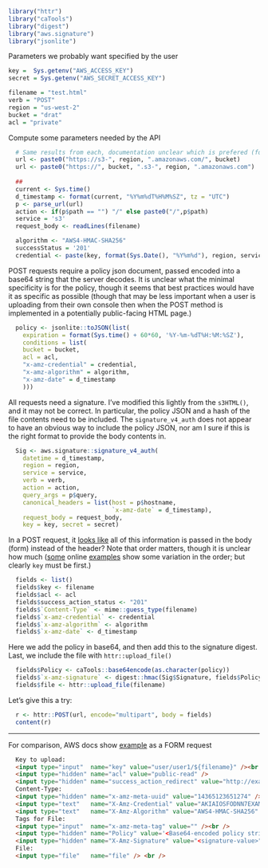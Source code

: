 ```r
library("httr")
library("caTools")
library("digest")
library("aws.signature")
library("jsonlite")
```



Parameters we probably want specified by the user

```r
key =  Sys.getenv("AWS_ACCESS_KEY")
secret = Sys.getenv("AWS_SECRET_ACCESS_KEY")

filename = "test.html"
verb = "POST"
region = "us-west-2"
bucket = "drat"
acl = "private"
```

Compute some parameters needed by the API

```r
  # Same results from each, documentation unclear which is prefered (for non-default (east-us-1) region)
  url <- paste0("https://s3-", region, ".amazonaws.com/", bucket)
  url <- paste0("https://", bucket, ".s3-", region, ".amazonaws.com")
  
  ## 
  current <- Sys.time()
  d_timestamp <- format(current, "%Y%m%dT%H%M%SZ", tz = "UTC")
  p <- parse_url(url)
  action <- if(p$path == "") "/" else paste0("/",p$path)
  service = 's3'
  request_body <- readLines(filename)

  algorithm <- "AWS4-HMAC-SHA256"
  successStatus = '201'
  credential <- paste(key, format(Sys.Date(), "%Y%m%d"), region, service, 'aws4_request', sep="/")
```

POST requests require a policy json document, passed encoded into a base64 string that the server decodes.  It is unclear what the minimal specificity is for the policy, though it seems that best practices would have it as specific as possible (though that may be less important when a user is uploading from their own console then when the POST method is implemented in a potentially public-facing HTML page.)

  
```r
  policy <- jsonlite::toJSON(list(
    expiration = format(Sys.time() + 60*60, '%Y-%m-%dT%H:%M:%SZ'),
    conditions = list(
    bucket = bucket,
    acl = acl,
    "x-amz-credential" = credential,
    "x-amz-algorithm" = algorithm,
    "x-amz-date" = d_timestamp 
    )))
```  

All requests need a signature. I've modified this lightly from the `s3HTML()`, and it may not be correct.  In particular, the policy JSON and a hash of the file contents need to be included.  The `signature_v4_auth` does not appear to have an obvious way to include the policy JSON, nor am I sure if this is the right format to provide the body contents in.  

  
```r
  Sig <- aws.signature::signature_v4_auth(
    datetime = d_timestamp,
    region = region,
    service = service,
    verb = verb,
    action = action,
    query_args = p$query,
    canonical_headers = list(host = p$hostname,
                             `x-amz-date` = d_timestamp),
    request_body = request_body,
    key = key, secret = secret)
```  

In a POST request, it [looks like](https://raam.org/2008/using-curl-to-upload-files-via-post-to-amazon-s3/) all of this information is passed in the body (form) instead of the header?  Note that order matters, though it is unclear how much ([some](http://stackoverflow.com/questions/31046876/aws-authentication-v4-signature-failure-where-am-i-going-wrong-in-generating-th) online [examples](http://docs.aws.amazon.com/AmazonS3/latest/API/sigv4-post-example.html) show some variation in the order; but clearly `key` must be first.)
  
```r
  fields <- list()
  fields$key <- filename
  fields$acl <- acl
  fields$success_action_status <- "201"
  fields$`Content-Type` <- mime::guess_type(filename)
  fields$`x-amz-credential` <- credential
  fields$`x-amz-algorithm` <- algorithm
  fields$`x-amz-date` <- d_timestamp
```

Here we add the policy in base64, and then add this to the signature digest.  Last, we include the file with `httr::upload_file()`

```r
  fields$Policy <- caTools::base64encode(as.character(policy))
  fields$`x-amz-signature` <- digest::hmac(Sig$Signature, fields$Policy, "sha256")
  fields$file <- httr::upload_file(filename)
```

Let's give this a try:

```r
  r <- httr::POST(url, encode="multipart", body = fields)
  content(r)
```
 
 
------------ 
 
For comparison, AWS docs show [example](http://docs.aws.amazon.com/AmazonS3/latest/API/sigv4-post-example.html) as a FORM request 
 
```html  
  Key to upload: 
  <input type="input"  name="key" value="user/user1/${filename}" /><br />
  <input type="hidden" name="acl" value="public-read" />
  <input type="hidden" name="success_action_redirect" value="http://examplebucket.s3.amazonaws.com/successful_upload.html" />
  Content-Type: 
  <input type="hidden" name="x-amz-meta-uuid" value="14365123651274" />
  <input type="text"   name="X-Amz-Credential" value="AKIAIOSFODNN7EXAMPLE/20130806/us-east-1/s3/aws4_request" />
  <input type="text"   name="X-Amz-Algorithm" value="AWS4-HMAC-SHA256" />
  Tags for File: 
  <input type="input"  name="x-amz-meta-tag" value="" /><br />
  <input type="hidden" name="Policy" value='<Base64-encoded policy string>' />
  <input type="hidden" name="X-Amz-Signature" value="<signature-value>" />
  File: 
  <input type="file"   name="file" /> <br />
```
  